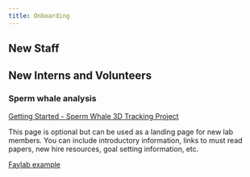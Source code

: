 ```yaml
---
title: Onboarding
---
```


## New Staff

## New Interns and Volunteers

### Sperm whale analysis

[Getting Started - Sperm Whale 3D Tracking Project](https://docs.google.com/document/d/1dZIGURhCEpHqiqKNrRGJXT7Fx7sGwGP6/edit?usp=drive_link&ouid=108853723995482129268&rtpof=true&sd=true)


This page is optional but can be used as a landing page for new lab members. You can include introductory information, links to must read papers, new hire resources, goal setting information, etc.

[Faylab example](https://thefaylab.github.io/lab-manual/04-onboarding.html)
